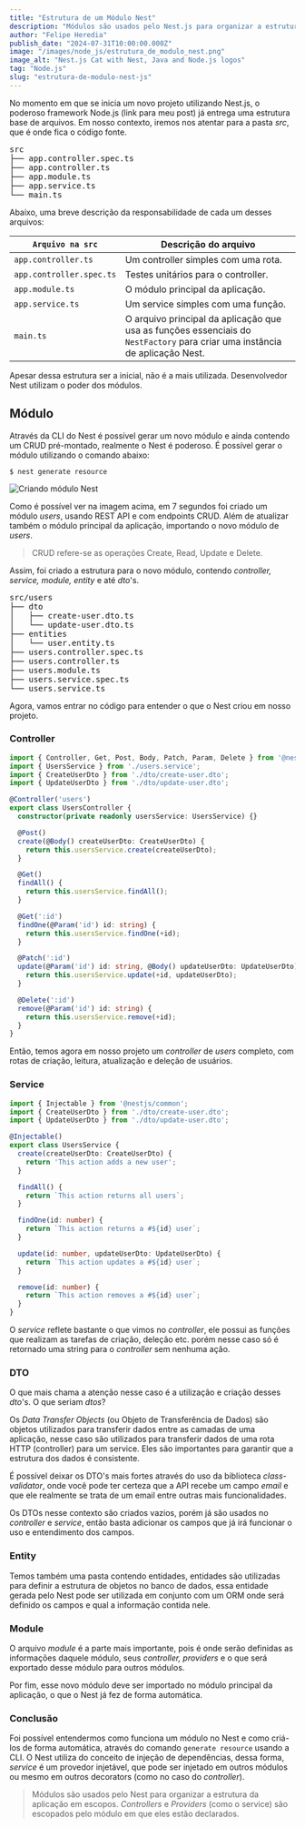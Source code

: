 ```yaml
---
title: "Estrutura de um Módulo Nest"
description: "Módulos são usados pelo Nest.js para organizar a estrutura da aplicação em escopos."
author: "Felipe Heredia"
publish_date: "2024-07-31T10:00:00.000Z"
image: "/images/node_js/estrutura_de_modulo_nest.png"
image_alt: "Nest.js Cat with Nest, Java and Node.js logos"
tag: "Node.js"
slug: "estrutura-de-modulo-nest-js"
---
```


No momento em que se inicia um novo projeto utilizando Nest.js, o poderoso framework
Node.js (link para meu post) já entrega uma estrutura base de arquivos.
Em nosso contexto, iremos nos atentar para a pasta _src_, que é onde fica o código fonte.

<pre class="tree">
src
├── app.controller.spec.ts
├── app.controller.ts
├── app.module.ts
├── app.service.ts
└── main.ts
</pre>

Abaixo, uma breve descrição da responsabilidade de cada um desses arquivos:

| `Arquivo na src`         | Descrição do arquivo                                                                                                           |
| ------------------------ | ------------------------------------------------------------------------------------------------------------------------------ |
| `app.controller.ts`      | Um controller simples com uma rota.                                                                                            |
| `app.controller.spec.ts` | Testes unitários para o controller.                                                                                            |
| `app.module.ts`          | O módulo principal da aplicação.                                                                                               |
| `app.service.ts`         | Um service simples com uma função.                                                                                             |
| `main.ts`                | O arquivo principal da aplicação que usa as funções essenciais do `NestFactory` para criar uma instância de aplicação Nest.    |

Apesar dessa estrutura ser a inicial, não é a mais utilizada. Desenvolvedor Nest utilizam o poder dos módulos.

## Módulo

Através da CLI do Nest é possível gerar um novo módulo e ainda contendo um CRUD pré-montado,
realmente o Nest é poderoso. É possível gerar o módulo utilizando o comando abaixo:

`$ nest generate resource`

![Criando módulo Nest](/images/node_js/estrutura_de_modulo_nest_criando.png)

Como é possível ver na imagem acima, em 7 segundos foi criado um módulo _users_, usando REST API e com endpoints CRUD.
Além de atualizar também o módulo principal da aplicação, importando o novo módulo de _users_.

> CRUD refere-se as operações Create, Read, Update e Delete.

Assim, foi criado a estrutura para o novo módulo, contendo _controller, service, module, entity_ e até _dto_'s.

<pre>
src/users
├── dto
│   ├── create-user.dto.ts
│   └── update-user.dto.ts
├── entities
│   └── user.entity.ts
├── users.controller.spec.ts
├── users.controller.ts
├── users.module.ts
├── users.service.spec.ts
└── users.service.ts
</pre>

Agora, vamos entrar no código para entender o que o Nest criou em nosso projeto.

### Controller

```ts
import { Controller, Get, Post, Body, Patch, Param, Delete } from '@nestjs/common';
import { UsersService } from './users.service';
import { CreateUserDto } from './dto/create-user.dto';
import { UpdateUserDto } from './dto/update-user.dto';

@Controller('users')
export class UsersController {
  constructor(private readonly usersService: UsersService) {}

  @Post()
  create(@Body() createUserDto: CreateUserDto) {
    return this.usersService.create(createUserDto);
  }

  @Get()
  findAll() {
    return this.usersService.findAll();
  }

  @Get(':id')
  findOne(@Param('id') id: string) {
    return this.usersService.findOne(+id);
  }

  @Patch(':id')
  update(@Param('id') id: string, @Body() updateUserDto: UpdateUserDto) {
    return this.usersService.update(+id, updateUserDto);
  }

  @Delete(':id')
  remove(@Param('id') id: string) {
    return this.usersService.remove(+id);
  }
}
```

Então, temos agora em nosso projeto um _controller_ de _users_ completo, com rotas de
criação, leitura, atualização e deleção de usuários.

### Service

```ts
import { Injectable } from '@nestjs/common';
import { CreateUserDto } from './dto/create-user.dto';
import { UpdateUserDto } from './dto/update-user.dto';

@Injectable()
export class UsersService {
  create(createUserDto: CreateUserDto) {
    return 'This action adds a new user';
  }

  findAll() {
    return `This action returns all users`;
  }

  findOne(id: number) {
    return `This action returns a #${id} user`;
  }

  update(id: number, updateUserDto: UpdateUserDto) {
    return `This action updates a #${id} user`;
  }

  remove(id: number) {
    return `This action removes a #${id} user`;
  }
}
```

O _service_ reflete bastante o que vimos no _controller_, ele possui as funções que realizam
as tarefas de criação, deleção etc. porém nesse caso só é retornado uma string para o
_controller_ sem nenhuma ação.

### DTO

O que mais chama a atenção nesse caso é a utilização e criação desses _dto_'s. O que seriam _dtos_?

Os _Data Transfer Objects_ (ou Objeto de Transferência de Dados) são objetos utilizados
para transferir dados entre as camadas de uma aplicação,
nesse caso são utilizados para transferir dados de uma rota HTTP (controller) para um service.
Eles são importantes para garantir que a estrutura dos dados é consistente.

É possível deixar os DTO's mais fortes através do uso da biblioteca _class-validator_,
onde você pode ter certeza que a API recebe um campo _email_ e que ele realmente
se trata de um email entre outras mais funcionalidades.

Os DTOs nesse contexto são criados vazios, porém já são usados no _controller_ e _service_,
então basta adicionar os campos que já irá funcionar o uso e entendimento dos campos.

### Entity

Temos também uma pasta contendo entidades, entidades são utilizadas para definir
a estrutura de objetos no banco de dados, essa entidade gerada pelo Nest
pode ser utilizada em conjunto com um ORM onde será definido os campos e qual a informação contida nele.

### Module

O arquivo _module_ é a parte mais importante, pois é onde serão definidas as informações daquele módulo,
seus _controller, providers_ e o que será exportado desse módulo para outros módulos.

Por fim, esse novo módulo deve ser importado no módulo principal da aplicação, o que o Nest já fez de forma automática.

### Conclusão

Foi possível entendermos como funciona um módulo no Nest e como criá-los de forma automática, através do comando `generate resource` usando a CLI.
O Nest utiliza do conceito de injeção de dependências, dessa forma, _service_ é um provedor injetável, que pode ser injetado em outros módulos
ou mesmo em outros decorators (como no caso do _controller_).

> Módulos são usados pelo Nest para organizar a estrutura da aplicação em escopos.
_Controllers_ e _Providers_ (como o service) são escopados pelo módulo em que eles estão declarados.

